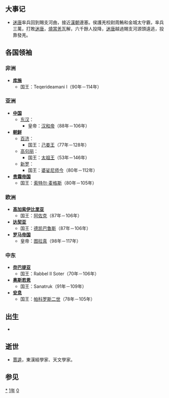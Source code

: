 {{yearTOC|101|东汉'''[[永元_(汉和帝)|永元]]十三年'''}}

== 大事记 ==
*[[迷唐|迷唐]]率兵回到賜支河曲，接近[[漢朝|漢朝]]邊塞。侯護羌校尉周鮪和金城太守霸，率兵三萬，打敗[[迷唐|迷唐]]，[[燒當羌|燒當羌]]瓦解，六千餘人投降，[[迷唐|迷唐]]越過賜支河源頭遠逃，投靠發羌。

== 各国领袖 ==
=== 非洲 ===
*'''[[库施|库施]]'''
**国王：Teqerideamani I（90年－114年）

=== 亚洲 ===
*'''[[中国|中国]]'''
**[[东汉|东汉]]：
***皇帝：[[汉和帝|汉和帝]]（88年－106年）
*'''[[朝鲜民主主义人民共和国|朝鲜]]'''
**[[百濟|百济]]：
***国王：[[己娄王|己娄王]]（77年－128年）
**[[高句丽|高句丽]]：
***国王：[[太祖王|太祖王]]（53年－146年）
**[[新罗|新罗]]：
***国王：[[婆娑尼师今|婆娑尼师今]]（80年－112年）
*'''[[貴霜帝國|贵霜帝国]]'''
**国王：[[索特尔·麦格斯|索特尔·麦格斯]]（80年－105年）

=== 欧洲 ===
*'''[[高加索伊比利亞王國|高加索伊比里亚]]'''
**国王：[[阿佐克|阿佐克]]（87年－106年）
*'''[[达契亚|达契亚]]'''
**国王：[[德凯巴鲁斯|德凯巴鲁斯]]（87年－106年）
*'''[[羅馬帝國|罗马帝国]]'''
**皇帝：[[圖拉真|图拉真]]（98年－117年）

=== 中东 ===
*'''[[纳巴提|奈巴提亚]]'''
**国王：Rabbel II Soter（70年－106年）
*'''[[奥斯若恩|奥斯若恩]]'''
**国王：Sanatruk（91年－109年）
*'''[[安息_(国家)|安息]]''' 
**国王：[[帕科罗斯二世|帕科罗斯二世]]（78年－105年）

== 出生 ==
*

== 逝世 ==
*[[賈逵_(東漢)|賈逵]]，東漢經學家、天文學家。

== 参见 ==
{{Wikisource year mention}}

[[Category:101年|*]]
[[Category:100年代|1年]]
[[Category:2世纪各年|0]]